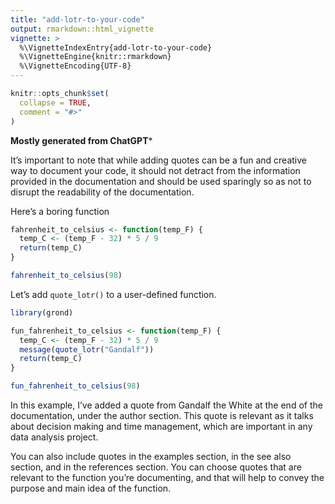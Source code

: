 ```yaml
---
title: "add-lotr-to-your-code"
output: rmarkdown::html_vignette
vignette: >
  %\VignetteIndexEntry{add-lotr-to-your-code}
  %\VignetteEngine{knitr::rmarkdown}
  %\VignetteEncoding{UTF-8}
---
```


```r
knitr::opts_chunk$set(
  collapse = TRUE,
  comment = "#>"
)
```

**Mostly generated from ChatGPT***

It's important to note that while adding quotes can be a fun and creative way to document your code, it should not detract from the information provided in the documentation and should be used sparingly so as not to disrupt the readability of the documentation.

Here's a boring function

```r
fahrenheit_to_celsius <- function(temp_F) {
  temp_C <- (temp_F - 32) * 5 / 9
  return(temp_C)
}

fahrenheit_to_celsius(98)
```

Let's add  `quote_lotr()` to a user-defined function.

```r
library(grond)

fun_fahrenheit_to_celsius <- function(temp_F) {
  temp_C <- (temp_F - 32) * 5 / 9
  message(quote_lotr("Gandalf"))
  return(temp_C)
}

fun_fahrenheit_to_celsius(98)
```

In this example, I've added a quote from Gandalf the White at the end of the documentation, under the author section. This quote is relevant as it talks about decision making and time management, which are important in any data analysis project.

You can also include quotes in the examples section, in the see also section, and in the references section. You can choose quotes that are relevant to the function you're documenting, and that will help to convey the purpose and main idea of the function.
